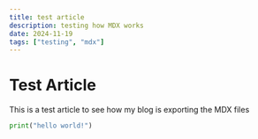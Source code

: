 ```yaml
---
title: test article
description: testing how MDX works
date: 2024-11-19
tags: ["testing", "mdx"]
---
```


# Test Article

This is a test article to see how my blog is exporting the MDX files

```python
print("hello world!")
```
